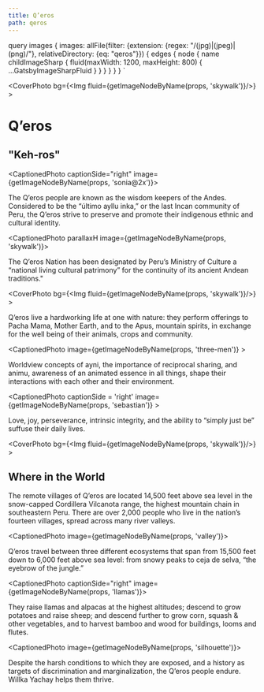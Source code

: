 ```yaml
---
title: Q’eros
path: qeros
---
```




  query images {
    images: allFile(filter: {extension: {regex: "/(jpg)|(jpeg)|(png)/"}, relativeDirectory: {eq: "qeros"}}) {
      edges {
        node {
          name
          childImageSharp {
            fluid(maxWidth: 1200, maxHeight: 800) {
              ...GatsbyImageSharpFluid
            }
          }
        }
      }
    }
  }
`

<CoverPhoto bg={<Img fluid={getImageNodeByName(props, 'skywalk')}/>} >

# Q’eros
## "Keh-ros"

</CoverPhoto>


<CaptionedPhoto captionSide="right" image={getImageNodeByName(props, 'sonia@2x')}>

The Q’eros people are known as the wisdom keepers of the Andes. Considered to be the “último ayllu inka,” or the last Incan community of Peru, the Q’eros strive to preserve and promote their indigenous ethnic and cultural identity.

</CaptionedPhoto>



<CaptionedPhoto parallaxH image={getImageNodeByName(props, 'skywalk')}>
  
The Q’eros Nation has been designated by Peru’s Ministry of Culture a “national living cultural patrimony” for the continuity of its ancient Andean traditions."

</CaptionedPhoto>



<CoverPhoto bg={<Img fluid={getImageNodeByName(props, 'skywalk')}/>} >

Q’eros live a hardworking life at one with nature: they perform offerings to Pacha Mama, Mother Earth, and to the Apus, mountain spirits, in exchange for the well being of their animals, crops and community.

</CoverPhoto>



<CaptionedPhoto image={getImageNodeByName(props, 'three-men')} >

Worldview concepts of ayni, the importance of reciprocal sharing, and animu, awareness of an animated essence in all things, shape their interactions with each other and their environment.
   
</CaptionedPhoto>



<CaptionedPhoto captionSide = 'right' image={getImageNodeByName(props, 'sebastian')} >

Love, joy, perseverance, intrinsic integrity, and the ability to “simply just be” suffuse their daily lives.


</CaptionedPhoto>



<CoverPhoto bg={<Img fluid={getImageNodeByName(props, 'skywalk')}/>} >

## Where in the World 
The remote villages of Q’eros are located 14,500 feet above sea level in the snow-capped Cordillera Vilcanota range, the highest mountain chain in southeastern Peru. There are over 2,000 people who live in the nation’s fourteen villages, spread across many river valleys.

</CoverPhoto>



<CaptionedPhoto image={getImageNodeByName(props, 'valley')}> 

Q’eros travel between three different ecosystems that span from 15,500 feet down to 6,000 feet above sea level: from snowy peaks to ceja de selva, “the eyebrow of the jungle.”

</CaptionedPhoto>



<CaptionedPhoto captionSide="right" image={getImageNodeByName(props, 'llamas')}>

They raise llamas and alpacas at the highest altitudes; descend to grow potatoes and raise sheep; and descend further to grow corn, squash & other vegetables, and to harvest bamboo and wood for buildings, looms and flutes.

</CaptionedPhoto>



<CaptionedPhoto image={getImageNodeByName(props, 'silhouette')}>

Despite the harsh conditions to which they are exposed, and a history as targets of discrimination and marginalization, the Q’eros people endure. Willka Yachay helps them thrive.

</CaptionedPhoto>



<NextButton title="Projects" caption="See how we help" uri="/projects" />